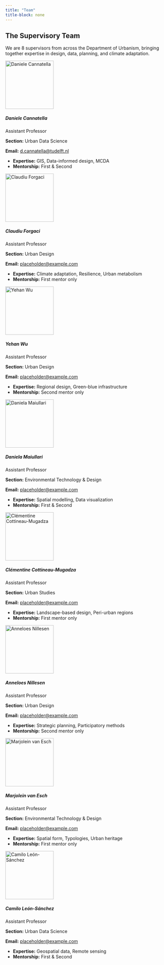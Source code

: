 ---
title: "Team"
title-block: none
---
## The Supervisory Team

We are 8 supervisors from across the Department of Urbanism, bringing together expertise in design, data, planning, and climate adaptation.

::::::::::::::::::: {.row .row-cols-1 .row-cols-sm-2 .row-cols-md-4 .supervisor-grid}
<!-- 1 -->

:::: col
::: {.card .h-100 .p-3 .text-center}
<img src="images/danielecannatella.jpg" alt="Daniele Cannatella" class="rounded-circle mb-3 mx-auto d-block" width="150" height="150"/>

<h5 class="card-title">

Daniele Cannatella

</h5>

<p class="text-muted">

Assistant Professor

</p>

<p><strong>Section:</strong> Urban Data Science</p>

<p><strong>Email:</strong> <a href="mailto:d.cannatella@tudelft.nl">d.cannatella\@tudelft.nl</a></p>

<ul class="list-unstyled">

<li><strong>Expertise:</strong> GIS, Data-informed design, MCDA</li>

<li><strong>Mentorship:</strong> First & Second</li>

</ul>
:::
::::

<!-- 2 -->

:::: col
::: {.card .h-100 .p-3 .text-center}
<img src="images/Portrait_Placeholder.png" alt="Claudiu Forgaci" class="rounded-circle mb-3 mx-auto d-block" width="150" height="150"/>

<h5 class="card-title">

Claudiu Forgaci

</h5>

<p class="text-muted">

Assistant Professor

</p>

<p><strong>Section:</strong> Urban Design</p>

<p><strong>Email:</strong> <a href="mailto:placeholder@example.com">placeholder\@example.com</a></p>

<ul class="list-unstyled">

<li><strong>Expertise:</strong> Climate adaptation, Resilience, Urban metabolism</li>

<li><strong>Mentorship:</strong> First mentor only</li>

</ul>
:::
::::

<!-- 3 -->

:::: col
::: {.card .h-100 .p-3 .text-center}
<img src="images/Portrait_Placeholder.png" alt="Yehan Wu" class="rounded-circle mb-3 mx-auto d-block" width="150" height="150"/>

<h5 class="card-title">

Yehan Wu

</h5>

<p class="text-muted">

Assistant Professor

</p>

<p><strong>Section:</strong> Urban Design</p>

<p><strong>Email:</strong> <a href="mailto:placeholder@example.com">placeholder\@example.com</a></p>

<ul class="list-unstyled">

<li><strong>Expertise:</strong> Regional design, Green-blue infrastructure</li>

<li><strong>Mentorship:</strong> Second mentor only</li>

</ul>
:::
::::

<!-- 4 -->

:::: col
::: {.card .h-100 .p-3 .text-center}
<img src="images/danielamaiullari.webp" alt="Daniela Maiullari" class="rounded-circle mb-3 mx-auto d-block" width="150" height="150"/>

<h5 class="card-title">

Daniela Maiullari

</h5>

<p class="text-muted">

Assistant Professor

</p>

<p><strong>Section:</strong> Environmental Technology & Design</p>

<p><strong>Email:</strong> <a href="mailto:placeholder@example.com">placeholder\@example.com</a></p>

<ul class="list-unstyled">

<li><strong>Expertise:</strong> Spatial modelling, Data visualization</li>

<li><strong>Mentorship:</strong> First & Second</li>

</ul>
:::
::::

<!-- 5 -->

:::: col
::: {.card .h-100 .p-3 .text-center}
<img src="images/clementinecottineau.webp" alt="Clémentine Cottineau-Mugadza" class="rounded-circle mb-3 mx-auto d-block" width="150" height="150"/>

<h5 class="card-title">

Clémentine Cottineau-Mugadza

</h5>

<p class="text-muted">

Assistant Professor

</p>

<p><strong>Section:</strong> Urban Studies</p>

<p><strong>Email:</strong> <a href="mailto:placeholder@example.com">placeholder\@example.com</a></p>

<ul class="list-unstyled">

<li><strong>Expertise:</strong> Landscape-based design, Peri-urban regions</li>

<li><strong>Mentorship:</strong> First mentor only</li>

</ul>
:::
::::

<!-- 6 -->

:::: col
::: {.card .h-100 .p-3 .text-center}
<img src="images/Portrait_Placeholder.png" alt="Anneloes Nillesen" class="rounded-circle mb-3 mx-auto d-block" width="150" height="150"/>

<h5 class="card-title">

Anneloes Nillesen

</h5>

<p class="text-muted">

Assistant Professor

</p>

<p><strong>Section:</strong> Urban Design</p>

<p><strong>Email:</strong> <a href="mailto:placeholder@example.com">placeholder\@example.com</a></p>

<ul class="list-unstyled">

<li><strong>Expertise:</strong> Strategic planning, Participatory methods</li>

<li><strong>Mentorship:</strong> Second mentor only</li>

</ul>
:::
::::

<!-- 7 -->

:::: col
::: {.card .h-100 .p-3 .text-center}
<img src="images/marjoleinvanesch.webp" alt="Marjolein van Esch" class="rounded-circle mb-3 mx-auto d-block" width="150" height="150"/>

<h5 class="card-title">

Marjolein van Esch

</h5>

<p class="text-muted">

Assistant Professor

</p>

<p><strong>Section:</strong> Environmental Technology & Design</p>

<p><strong>Email:</strong> <a href="mailto:placeholder@example.com">placeholder\@example.com</a></p>

<ul class="list-unstyled">

<li><strong>Expertise:</strong> Spatial form, Typologies, Urban heritage</li>

<li><strong>Mentorship:</strong> First mentor only</li>

</ul>
:::
::::

<!-- 8 -->

:::: col
::: {.card .h-100 .p-3 .text-center}
<img src="images/camiloleonsanchez.png" alt="Camilo León-Sánchez" class="rounded-circle mb-3 mx-auto d-block" width="150" height="150"/>

<h5 class="card-title">

Camilo León-Sánchez

</h5>

<p class="text-muted">

Assistant Professor

</p>

<p><strong>Section:</strong> Urban Data Science</p>

<p><strong>Email:</strong> <a href="mailto:placeholder@example.com">placeholder\@example.com</a></p>

<ul class="list-unstyled">

<li><strong>Expertise:</strong> Geospatial data, Remote sensing</li>

<li><strong>Mentorship:</strong> First & Second</li>

</ul>
:::
::::
:::::::::::::::::::
